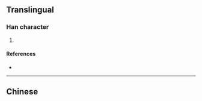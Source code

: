 {{character info/new}}
{{also|棶}}
==Translingual==

===Han character===
{{Han char|rn=75|rad=木|as=07|sn=11|four=|canj=DDT|ids=⿰木来}}

# {{defn|Han|sort=木07}}

====References====
* {{Han ref|kx=0531.131|hdz=21212.061|uh=68BE|ud=26814}}

----

==Chinese==
{{zh-see|棶}}